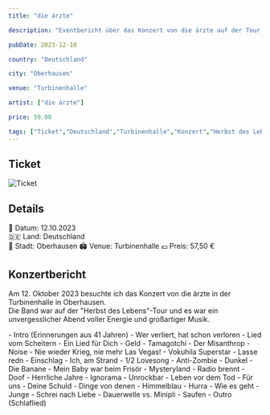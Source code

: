 ```yaml
---
title: "die ärzte"

description: "Eventbericht über das Konzert von die ärzte auf der Tour Herbst des Lebens in der Turbinenhalle in Oberhausen."

pubDate: 2023-12-10

country: "Deutschland"

city: "Oberhausen"

venue: "Turbinenhalle"

artist: ["die ärzte"]

price: 59.00

tags: ["Ticket","Deutschland","Turbinenhalle","Konzert","Herbst des Lebens","die ärzte","Oberhausen","2023"]
---
```



## Ticket

![Ticket](../../../gallery/2023/10/12/2023-10-12_20-00-00.jpg)

## Details

📅 Datum: 12.10.2023  
🇩🇪 Land: Deutschland  
📍 Stadt: Oberhausen
🏟️ Venue: Turbinenhalle
💶 Preis: 57,50 €

## Konzertbericht

Am 12. Oktober 2023 besuchte ich das Konzert von die ärzte in der Turbinenhalle in Oberhausen.   
Die Band war auf der "Herbst des Lebens"-Tour und es war ein unvergesslicher Abend voller Energie und großartiger Musik.

<Card title="Setlist" icon="list-format">
- Intro (Erinnerungen aus 41 Jahren)
- Wer verliert, hat schon verloren
- Lied vom Scheitern
- Ein Lied für Dich
- Geld
- Tamagotchi
- Der Misanthrop
- Noise
- Nie wieder Krieg, nie mehr Las Vegas!
- Vokuhila Superstar
- Lasse redn
- Einschlag
- Ich, am Strand
- 1/2 Lovesong
- Anti-Zombie
- Dunkel
- Die Banane
- Mein Baby war beim Frisör
- Mysteryland
- Radio brennt
- Doof
- Herrliche Jahre
- Ignorama
- Unrockbar
- Leben vor dem Tod
- Für uns
- Deine Schuld
- Dinge von denen
- Himmelblau
- Hurra
- Wie es geht
- Junge
- Schrei nach Liebe
- Dauerwelle vs. Minipli
- Saufen
- Outro (Schlaflied)
</Card>

<LinkCard
    title="Mehr Informationen"
    href="https://fanieng.com/2023/10/12/die-aerzte-oberhausen-turbinenhalle/"
/>
